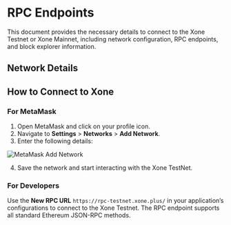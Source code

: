 
# RPC Endpoints

This document provides the necessary details to connect to the Xone Testnet or Xone Mainnet, including network configuration, RPC endpoints, and block explorer information.

## Network Details

<NetworkTable />

## How to Connect to Xone

### **For MetaMask**
1. Open MetaMask and click on your profile icon.
2. Navigate to **Settings** > **Networks** > **Add Network**.
3. Enter the following details:

<Image src="/images/MetaMask Add Network.png" alt="MetaMask Add Network" width={1200} height={800} layout="responsive" />

4. Save the network and start interacting with the Xone TestNet.

### **For Developers**
Use the **New RPC URL** `https://rpc-testnet.xone.plus/` in your application’s configurations to connect to the Xone Testnet. The RPC endpoint supports all standard Ethereum JSON-RPC methods.
